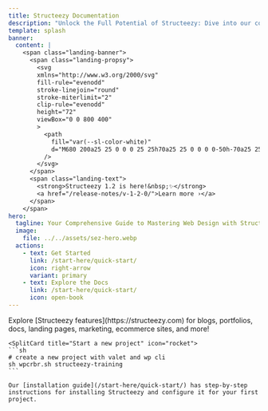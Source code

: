 ```yaml
---
title: Structeezy Documentation
description: "Unlock the Full Potential of Structeezy: Dive into our comprehensive documentation to become a web design virtuoso with Structeezy. Whether you're a beginner or an experienced designer, our detailed guides and tutorials will empower you to create stunning WordPress websites effortlessly. From mastering smart structures to harnessing advanced features, we’ve got you covered. Let the journey to web design excellence begin!"
template: splash
banner:
  content: |
    <span class="landing-banner">
      <span class="landing-propsy">
        <svg
        xmlns="http://www.w3.org/2000/svg"
        fill-rule="evenodd"
        stroke-linejoin="round"
        stroke-miterlimit="2"
        clip-rule="evenodd"
        height="72"
        viewBox="0 0 800 400"
        >
          <path
            fill="var(--sl-color-white)"
            d="M680 200a25 25 0 0 0 25 25h70a25 25 0 0 0 0-50h-70a25 25 0 0 0-25 25ZM0 200a25 25 0 0 0 25 25h70a25 25 0 0 0 0-50H25a25 25 0 0 0-25 25ZM425 200a25 25 0 1 0-50 0 25 25 0 0 0 50 0ZM450 200a100 100 0 0 1 200 0h-50a50 50 0 0 0-100 0h-50ZM150 200a100 100 0 0 1 200 0h-50a50 50 0 0 0-100 0h-50ZM260.5 343.3a200.3 200.3 0 0 1-48.8-75.8H266A150.9 150.9 0 0 0 400 350a150.8 150.8 0 0 0 134-82.5h54.3A200.4 200.4 0 0 1 400 400a199.3 199.3 0 0 1-139.5-56.7Zm12.6-297.9A199.1 199.1 0 0 1 400 0c51.2 0 97.9 19.3 133.3 51A149 149 0 0 0 475 70a149.2 149.2 0 0 0-144.5-3A149 149 0 0 0 273 45.5Z"
          />
        </svg>
      </span>
      <span class="landing-text">
        <strong>Structeezy 1.2 is here!&nbsp;✨</strong>
        <a href="/release-notes/v-1-2-0/">Learn more ›</a>
      </span>
    </span>
hero:
  tagline: Your Comprehensive Guide to Mastering Web Design with Structeezy
  image:
    file: ../../assets/sez-hero.webp
  actions:
    - text: Get Started
      link: /start-here/quick-start/
      icon: right-arrow
      variant: primary
    - text: Explore the Docs
      link: /start-here/quick-start/
      icon: open-book
---
```



<CardGrid>
    <Card title="What will you build with Structeezy?" icon="laptop">
    Explore [Structeezy features](https://structeezy.com) for blogs, portfolios, docs, landing pages, marketing, ecommerce sites, and more!
  </Card>

    <SplitCard title="Start a new project" icon="rocket">
    ```sh
    # create a new project with valet and wp cli
    sh wpcrbr.sh structeezy-training
    ```

    Our [installation guide](/start-here/quick-start/) has step-by-step instructions for installing Structeezy and configure it for your first project.

  </SplitCard>

</CardGrid>
<Facebook title="Have a question or want to chat?" cta="Join our Facebook Group"/>
